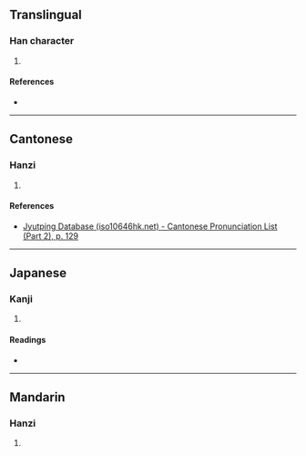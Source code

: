 {{character info/new}}
==Translingual==

===Han character===
{{Han char|rn=75|rad=木|as=08|sn=12|four=|canj=DYOK|ids=⿰木夜}}

# {{defn|Han|sort=木08}}

====References====
* {{Han ref|kx=0534.070|dkj=14970|dj=0922.060|hdz=21236.120|uh=68ED|ud=26861}}

----

==Cantonese==

===Hanzi===
{{yue-hanzi|jyut=[[jik6]]|y=yik6}}

# {{defn|lang=yue|sort=木08}}

====References====
* [http://www.iso10646hk.net/jp/document/download.jsp Jyutping Database (iso10646hk.net) - Cantonese Pronunciation List (Part 2), p. 129]

----

==Japanese==

===Kanji===
{{ja-kanji|grade=|rs=木08}}

# {{defn|lang=ja|sort=木08}}

====Readings====
* {{ja-readings|on=[[えき]] (eki), [[よく]] (yoku)|kun=[[ねむのき]] (nemunoki)}}

----

==Mandarin==

===Hanzi===
{{cmn-hanzi|pin=[[yì]] ([[yi4]])|wg=i<sup>4</sup>}}

# {{defn|lang=cmn|sort=木08}}
